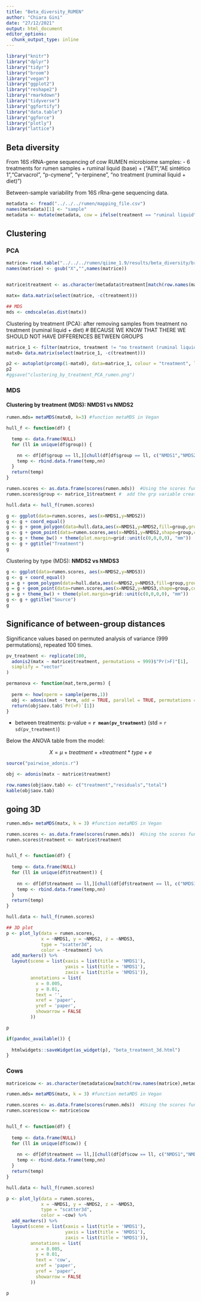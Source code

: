 ```yaml
---
title: "Beta_diversity_RUMEN"
author: "Chiara Gini"
date: "27/12/2021"
output: html_document
editor_options: 
  chunk_output_type: inline
---
```


```r
library("knitr")
library("dplyr")
library("tidyr")
library("broom")
library("vegan")
library("ggplot2")
library("reshape2")
library("rmarkdown")
library("tidyverse")
library("ggfortify")
library("data.table")
library("ggforce")
library("plotly")
library("lattice")
```

## Beta diversity

From 16S rRNA-gene sequencing of cow RUMEN microbiome samples:
- 6 treatments for rumen samples + ruminal liquid (base) + ("AE1","AE sintético 1","Carvacrol", "p-cymene", "γ-terpinene", "no treatment (ruminal liquid + diet)")

Between-sample variability from 16S rRna-gene sequencing data.

```r
metadata <- fread("../../../rumen/mapping_file.csv")
names(metadata)[1] <- "sample"
metadata <- mutate(metadata, cow = ifelse(treatment == "ruminal liquid", gsub("I","",vial), cow))
```

## Clustering

### PCA

```r
matrice= read.table("../../../rumen/qiime_1.9/results/beta_diversity/bray_curtis_CSS_normalized_otu_table.txt", row.names=1, header=T)
names(matrice) <- gsub("X","",names(matrice))


matrice$treatment <- as.character(metadata$treatment[match(row.names(matrice),metadata$sample)])

matx= data.matrix(select(matrice, -c(treatment)))

## MDS
mds <- cmdscale(as.dist(matx))
```

Clustering by treatment (PCA): after removing samples from treatment no treatment (ruminal liquid + diet) # BECAUSE WE KNOW THAT THERE WE SHOULD NOT HAVE DIFFERENCES BETWEEN GROUPS

```r
matrice_1 <- filter(matrice, treatment != "no treatment (ruminal liquid + diet)")
matx0= data.matrix(select(matrice_1, -c(treatment)))

p2 <- autoplot(prcomp(1-matx0), data=matrice_1, colour = "treatment", label = TRUE, label.size = 3, frame = TRUE, frame.type='norm')
p2
#ggsave("clustering_by_treatment_PCA_rumen.png")
```

### MDS

#### Clustering by treatment (MDS): **NMDS1 vs NMDS2**

```r
rumen.mds= metaMDS(matx0, k=3) #function metaMDS in Vegan

hull_f <- function(df) {

  temp <- data.frame(NULL)
  for (ll in unique(df$group)) {

    nn <- df[df$group == ll,][chull(df[df$group == ll, c("NMDS1","NMDS2","NMDS3")]),]
    temp <- rbind.data.frame(temp,nn)
  }
  return(temp)
}

rumen.scores <- as.data.frame(scores(rumen.mds))  #Using the scores function from vegan to extract the site scores and convert to a data.frame
rumen.scores$group <- matrice_1$treatment #  add the grp variable created earlier

hull.data <- hull_f(rumen.scores)

g <- ggplot(data=rumen.scores, aes(x=NMDS1,y=NMDS2))
g <- g + coord_equal()
g <- g + geom_polygon(data=hull.data,aes(x=NMDS1,y=NMDS2,fill=group,group=group),alpha=0.30)
g <- g + geom_point(data=rumen.scores,aes(x=NMDS1,y=NMDS2,shape=group,colour=group),size=4)
g <- g + theme_bw() + theme(plot.margin=grid::unit(c(0,0,0,0), "mm"))
g <- g + ggtitle("Treatment")
g
```

Clustering by type (MDS): **NMDS2 vs NMDS3**

```r
g <- ggplot(data=rumen.scores, aes(x=NMDS2,y=NMDS3))
g <- g + coord_equal()
g = g + geom_polygon(data=hull.data,aes(x=NMDS2,y=NMDS3,fill=group,group=group),alpha=0.30)
g = g + geom_point(data=rumen.scores,aes(x=NMDS2,y=NMDS3,shape=group,colour=group),size=4)
g = g + theme_bw() + theme(plot.margin=grid::unit(c(0,0,0,0), "mm"))
g <- g + ggtitle("Source")
g
```

## Significance of between-group distances

Significance values based on permuted analysis of variance (999 permutations), repeated 100 times.

```r
pv_treatment <- replicate(100,
  adonis2(matx ~ matrice$treatment, permutations = 999)$"Pr(>F)"[1],
  simplify = "vector"
)

permanova <- function(mat,term,perms) {
  
  perm <- how(nperm = sample(perms,1))
  obj <- adonis(mat ~ term, add = TRUE, parallel = TRUE, permutations = perm)
  return(obj$aov.tab$`Pr(>F)`[1])
}

```

- between treatments: p-value = **`r mean(pv_treatment)`** (std = `r sd(pv_treatment)`)

Below the ANOVA table from the model:

$$
X = \mu + treatment +  + treatment*type + e
$$

```r
source("pairwise_adonis.r")

obj <- adonis(matx ~ matrice$treatment)

row.names(obj$aov.tab) <- c("treatment","residuals","total")
kable(obj$aov.tab)
```

## going 3D

```r
rumen.mds= metaMDS(matx, k = 3) #function metaMDS in Vegan

rumen.scores <- as.data.frame(scores(rumen.mds))  #Using the scores function from vegan to extract the site scores and convert to a data.frame
rumen.scores$treatment <- matrice$treatment


hull_f <- function(df) {
  
  temp <- data.frame(NULL)
  for (ll in unique(df$treatment)) {
    
    nn <- df[df$treatment == ll,][chull(df[df$treatment == ll, c("NMDS1","NMDS2","NMDS3")]),]
    temp <- rbind.data.frame(temp,nn)
  }
  return(temp)
}

hull.data <- hull_f(rumen.scores)
```


```r
## 3D plot
p <- plot_ly(data = rumen.scores, 
             x = ~NMDS1, y = ~NMDS2, z = ~NMDS3,
             type = "scatter3d",
             color = ~treatment) %>%
  add_markers() %>%
  layout(scene = list(xaxis = list(title = 'NMDS1'),
                      yaxis = list(title = 'NMDS1'),
                      zaxis = list(title = 'NMDS1')),
         annotations = list(
           x = 0.005,
           y = 0.01,
           text = '',
           xref = 'paper',
           yref = 'paper',
           showarrow = FALSE
         ))

p

if(pandoc_available()) {
  
  htmlwidgets::saveWidget(as_widget(p), "beta_treatment_3d.html")
}
```

###  Cows


```r
matrice$cow <- as.character(metadata$cow[match(row.names(matrice),metadata$sample)])

rumen.mds= metaMDS(matx, k = 3) #function metaMDS in Vegan

rumen.scores <- as.data.frame(scores(rumen.mds))  #Using the scores function from vegan to extract the site scores and convert to a data.frame
rumen.scores$cow <- matrice$cow


hull_f <- function(df) {
  
  temp <- data.frame(NULL)
  for (ll in unique(df$cow)) {
    
    nn <- df[df$treatment == ll,][chull(df[df$cow == ll, c("NMDS1","NMDS2","NMDS3")]),]
    temp <- rbind.data.frame(temp,nn)
  }
  return(temp)
}

hull.data <- hull_f(rumen.scores)
```

```r
p <- plot_ly(data = rumen.scores, 
             x = ~NMDS1, y = ~NMDS2, z = ~NMDS3,
             type = "scatter3d",
             color = ~cow) %>%
  add_markers() %>%
  layout(scene = list(xaxis = list(title = 'NMDS1'),
                      yaxis = list(title = 'NMDS1'),
                      zaxis = list(title = 'NMDS1')),
         annotations = list(
           x = 0.005,
           y = 0.01,
           text = 'cow',
           xref = 'paper',
           yref = 'paper',
           showarrow = FALSE
         ))

p
```

